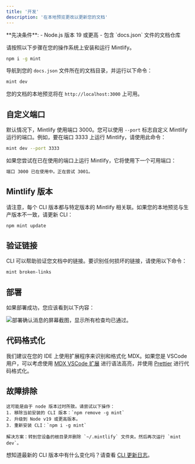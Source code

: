 ```yaml
---
title: '开发'
description: '在本地预览更改以更新您的文档'
---
```


<Info>
  **先决条件**:
  - Node.js 版本 19 或更高
  - 包含 `docs.json` 文件的文档仓库
</Info>

请按照以下步骤在您的操作系统上安装和运行 Mintlify。

<Steps>
<Step title="安装 Mintlify CLI">

```bash
npm i -g mint
```
</Step>

<Step title="本地预览">

导航到您的 `docs.json` 文件所在的文档目录，并运行以下命令：

```bash
mint dev
```

您的文档的本地预览将在 `http://localhost:3000` 上可用。

</Step>
</Steps>

## 自定义端口

默认情况下，Mintlify 使用端口 3000。您可以使用 `--port` 标志自定义 Mintlify 运行的端口。例如，要在端口 3333 上运行 Mintlify，请使用此命令：

```bash
mint dev --port 3333
```

如果您尝试在已在使用的端口上运行 Mintlify，它将使用下一个可用端口：

```md
端口 3000 已在使用中。正在尝试 3001。
```

## Mintlify 版本

请注意，每个 CLI 版本都与特定版本的 Mintlify 相关联。如果您的本地预览与生产版本不一致，请更新 CLI：

```bash
npm mint update
```

## 验证链接

CLI 可以帮助验证您文档中的链接。要识别任何损坏的链接，请使用以下命令：

```bash
mint broken-links
```

## 部署

如果部署成功，您应该看到以下内容：

<Frame>
  <img src="/images/checks-passed.png" alt="部署确认消息的屏幕截图，显示所有检查均已通过。" style={{ borderRadius: '0.5rem' }} />
</Frame>

## 代码格式化

我们建议在您的 IDE 上使用扩展程序来识别和格式化 MDX。如果您是 VSCode 用户，可以考虑使用 [MDX VSCode 扩展](https://marketplace.visualstudio.com/items?itemName=unifiedjs.vscode-mdx) 进行语法高亮，并使用 [Prettier](https://marketplace.visualstudio.com/items?itemName=esbenp.prettier-vscode) 进行代码格式化。

## 故障排除

<AccordionGroup>
  <Accordion title='错误：无法在使用 darwin-arm64 运行时的环境中加载 "sharp" 模块'>

    这可能是由于 node 版本过时所致。请尝试以下操作：
    1. 移除当前安装的 CLI 版本：`npm remove -g mint`
    2. 升级到 Node v19 或更高版本。
    3. 重新安装 CLI：`npm i -g mint`
  </Accordion>

  <Accordion title="问题：遇到未知错误">
  
    解决方案：转到您设备的根目录并删除 `~/.mintlify` 文件夹。然后再次运行 `mint dev`。
  </Accordion>
</AccordionGroup>

想知道最新的 CLI 版本中有什么变化吗？请查看 [CLI 更新日志](https://www.npmjs.com/package/mintlify?activeTab=versions)。
